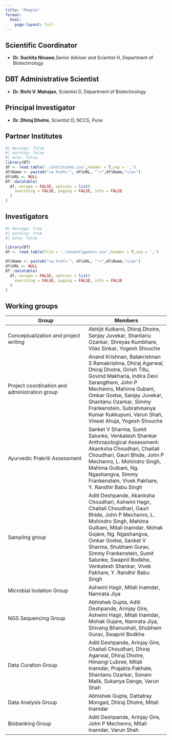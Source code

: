```yaml
---
title: "People"
format:
  html:
    page-layout: full
---
```


## Scientific Coordinator

-   **Dr. Suchita Ninawe**,Senior Adviser and Scientist H, Department of Biotechnology

## DBT Administrative Scientist

-   **Dr. Richi V. Mahajan**, Scientist D, Department of Biotechnology

## Principal Investigator

-   **Dr. Dhiraj Dhotre**, Scientist D, NCCS, Pune

## Partner Institutes

```r
#| message: false
#| warning: false
#| echo: false
library(DT)
df <- read.table('./institutes.csv',header = T,sep = ',')
df$Name <- paste0("<a href='", df$URL, "'>",df$Name,"</a>")
df$URL <- NULL
DT::datatable(
  df, escape = FALSE, options = list(
    searching = FALSE, paging = FALSE, info = FALSE
  )
)
```

## Investigators

```r
#| message: true
#| warning: true
#| echo: false

library(DT)
df <- read.table(file = './investigators.csv',header = T,sep = ',')

df$Name <- paste0("<a href='", df$URL, "'>",df$Name,"</a>")
df$URL <- NULL
DT::datatable(
  df, escape = FALSE, options = list(
    searching = FALSE, paging = FALSE, info = FALSE
  )
)
```

## Working groups

| Group | Members |
|------------------------------------|------------------------------------|
| Conceptualization and project writing | Abhijit Kulkarni, Dhiraj Dhotre, Sanjay Juvekar, Shantanu Ozarkar, Shreyas Kumbhare, Vilas Sinkar, Yogesh Shouche |
| Project coordination and administration group | Anand Krishnan, Balakrishnan S Ramakrishna, Dhiraj Agarwal, Dhiraj Dhotre, Girish Tillu, Govind Makharia, Indira Devi Sarangthem, John P Mechenro, Mahima Gubani, Omkar Godse, Sanjay Juvekar, Shantanu Ozarkar, Simmy Frankenstein, Subrahmanya Kumar Kukkupuni, Varun Shah, Vineet Ahuja, Yogesh Shouche |
| Ayurvedic Prakriti Assessment | Sanket V Sharma, Sumit Salunke, Venkatesh Shankar Anthropological Assessment: Akanksha Choudhari, Chaitali Choudhari, Gauri Bhide, John P Mechenro, L. Mohindro Singh, Mahima Gulbani, Ng. Ngashangva, Simmy Frankenstein, Vivek Pakhare, Y. Randhir Babu Singh |
| Sampling group | Aditi Deshpande, Akanksha Choudhari, Ashwini Hagir, Chaitali Choudhari, Gauri Bhide, John P Mechenro, L. Mohindro Singh, Mahima Gulbani, Mitali Inamdar, Mohak Gujare, Ng. Ngashangva, Omkar Godse, Sanket V Sharma, Shubham Gurav, Simmy Frankenstein, Sumit Salunke, Swapnil Bodkhe, Venkatesh Shankar, Vivek Pakhare, Y. Randhir Babu Singh |
| Microbial Isolation Group | Ashwini Hagir, Mitali Inamdar, Namrata Jiya |
| NGS Sequencing Group | Abhishek Gupta, Aditi Deshpande, Arinjay Gire, Ashwini Hagir, Mitali Inamdar, Mohak Gujare, Namrata Jiya, Shivang Bhanushali, Shubham Gurav, Swapnil Bodkhe |
| Data Curation Group | Aditi Deshpande, Arinjay Gire, Chaitali Choudhari, Dhiraj Agarwal, Dhiraj Dhotre, Himangi Lubree, Mitali Inamdar, Prajakta Pakhale, Shantanu Ozarkar, Sonam Malik, Sukanya Dange, Varun Shah |
| Data Analysis Group | Abhishek Gupta, Dattatray Mongad, Dhiraj Dhotre, Mitali Inamdar |
| Biobanking Group | Aditi Deshpande, Arinjay Gire, John P Mechenro, Mitali Inamdar, Varun Shah |
